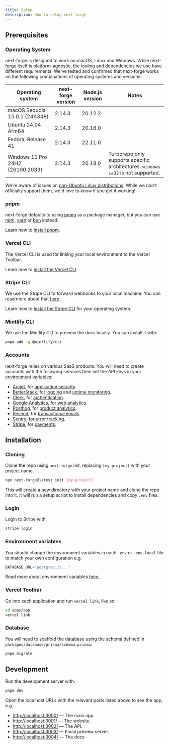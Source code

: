 ```yaml
---
title: Setup
description: How to setup next-forge
---
```


## Prerequisites

### Operating System

next-forge is designed to work on macOS, Linux and Windows. While next-forge itself is platform-agnostic, the tooling and dependencies we use have different requirements. We've tested and confirmed that next-forge works on the following combinations of operating systems and versions:

| Operating system | next-forge version | Node.js version | Notes |
| ---------------- | ----------------- | --------------- | ----- |
| macOS Sequoia 15.0.1 (24A348) | 2.14.3 | 20.12.2 |  |
| Ubuntu 24.04 Arm64 | 2.14.3 | 20.18.0 |  |
| Fedora, Release 41 | 2.14.3 | 22.11.0 |  |
| Windows 11 Pro 24H2 (26100.2033) | 2.14.3 | 20.18.0 | Turborepo only supports specific architectures. `windows ia32` is not supported. |

We're aware of issues on [non-Ubuntu Linux distributions](https://github.com/haydenbleasel/next-forge/issues/238). While we don't officially support them, we'd love to know if you get it working!

### pnpm

next-forge defaults to using [pnpm](https://pnpm.io/) as a package manager, but you can use [npm](https://www.npmjs.com/), [yarn](https://yarnpkg.com/) or [bun](https://bun.sh/) instead.

Learn how to [install pnpm](https://pnpm.io/installation).

### Vercel CLI

The Vercel CLI is used for linking your local environment to the Vercel Toolbar.

Learn how to [install the Vercel CLI](https://vercel.com/docs/cli).

### Stripe CLI

We use the Stripe CLI to forward webhooks to your local machine. You can read more about that [here](/payments).

Learn how to [install the Stripe CLI](https://docs.stripe.com/stripe-cli) for your operating system.

### Mintlify CLI

We use the Mintlify CLI to preview the docs locally. You can install it with:

```sh Terminal
pnpm add -g @mintlify/cli
```

### Accounts

next-forge relies on various SaaS products. You will need to create accounts with the following services then set the API keys in your [environment variables](/env):

- [Arcjet](https://arcjet.com), for [application security](/security/application).
- [BetterStack](https://betterstack.com), for [logging](/observability/logging) and [uptime monitoring](/observability/uptime).
- [Clerk](https://clerk.com), for [authentication](/authentication).
- [Google Analytics](https://developers.google.com/analytics), for [web analytics](/analytics/web).
- [Posthog](https://posthog.com), for [product analytics](/analytics/product).
- [Resend](https://resend.com), for [transactional emails](/email/resend).
- [Sentry](https://sentry.io), for [error tracking](/observability/error-capture).
- [Stripe](https://stripe.com), for [payments](/payments).

## Installation

### Cloning

Clone the repo using `next-forge` init, replacing `[my-project]` with your project name.

```sh Terminal
npx next-forge@latest init [my-project]
```

This will create a new directory with your project name and clone the repo into it. It will run a setup script to install dependencies and copy `.env` files.

### Login

Login to Stripe with:

```sh Terminal
stripe login
```

### Environment variables

You should change the environment variables in each `.env` or `.env.local` file to match your own configuration e.g.

```js .env.local
DATABASE_URL="postgres://..."
```

Read more about environment variables [here](/env).

### Vercel Toolbar

Go into each application and run `vercel link`, like so:

```sh Terminal
cd apps/app
vercel link
```

### Database

You will need to scaffold the database using the schema defined in `packages/database/prisma/schema.prisma`:

```sh Terminal
pnpm migrate
```

## Development

Run the development server with:

```sh Terminal
pnpm dev
```

Open the localhost URLs with the relevant ports listed above to see the app, e.g.

- [http://localhost:3000/](http://localhost:3000/) — The main app.
- [http://localhost:3001/](http://localhost:3001/) — The website.
- [http://localhost:3002/](http://localhost:3002/) — The API.
- [http://localhost:3003/](http://localhost:3003/) — Email preview server.
- [http://localhost:3004/](http://localhost:3004/) — The docs
